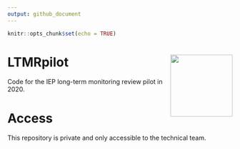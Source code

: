 ```yaml
---
output: github_document
---
```


```r
knitr::opts_chunk$set(echo = TRUE)
```

# LTMRpilot <img src='logo.jpg' align="right" height="139" />

Code for the IEP long-term monitoring review pilot in 2020. 

# Access

This repository is private and only accessible to the technical team.
